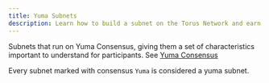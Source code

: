 ```yaml
---
title: Yuma Subnets
description: Learn how to build a subnet on the Torus Network and earn rewards by staking your tokens.
---
```


Subnets that run on Yuma Consensus, giving them a set of characteristics important to understand for participants. See [Yuma Consensus](/subspace/yuma-consensus)

Every subnet marked with consensus `Yuma` is considered a yuma subnet.
